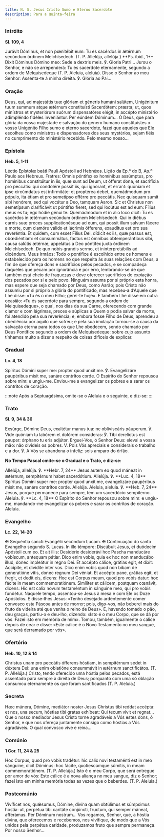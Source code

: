 ```yaml
---
title: N. S. Jesus Cristo Sumo e Eterno Sacerdote
description: Para a Quinta-feira
---
```


### Intróito

**Sl. 109, 4**

<div class="side-by-side not-content">
  <span>
    Jurávit Dóminus, et non pœnitébit eum: Tu es sacérdos in ætérnum secúndum
    órdinem Melchísedech. (T. P. Allelúja, allelúja.) **Ps. ibid., 1** Dixit
    Dóminus Dómino meo: Sede a dextris meis. ℣. Gloria Patri...
  </span>
  <span>
    Jurou o Senhor, e não se arrependerá: Tu és sacerdote eternamente, segundo a
    ordem de Melquisedeque (T. P. Aleluia, aleluia). Disse o Senhor ao meu
    Senhor: Assenta-te à minha direita. ℣. Glória ao Pai...
  </span>
</div>

### Oração

<div class="side-by-side not-content">
  <span>
    Deus, qui, ad majestátis tuæ glóriam et géneris humáni salútem, Unigénitum
    tuum summum atque ætérnum constituísti Sacerdótem: præsta; ut, quos
    minístros et mysteriórum suórum dispensatóres elégit, in accépto ministério
    adimpléndo fidéles inveniántur. Per eúndem Dóminum...
  </span>
  <span>
    Ó Deus, que para glória da vossa majestade e salvação do género humano
    constituístes o vosso Unigénito Filho sumo e eterno sacerdote, fazei que
    aqueles que Ele escolheu como ministros e dispensadores dos seus mystérios,
    sejam fiéis no cumprimento do ministério recebido. Pelo mesmo nosso...
  </span>
</div>

### Epístola

**Heb. 5, 1-11**

<div class="side-by-side not-content">
  <span>Léctio Epístolæ beáti Pauli Apóstoli ad Hebrǽos.</span>
  <span>Lição da Ep.ª do B, Ap.º Paulo aos Hebreus.</span>
  <span>
    Fratres: Omnis póntifex ex homínibus assúmptus, pro homínibus constitúitur
    in iis, quæ sunt ad Deum, ut ófferat dona, et sacrifícia pro peccátis: qui
    condolére possit iis, qui ígnorant, et errant: quóniam et ipse circúmdatus
    est infirmitáte: et proptérea debet, quemádmodum pro pópulo, ita étiam et
    pro semetípso offérre pro peccátis. Nec quisquam sumit sibi honórem, sed qui
    vocátur a Deo, tamquam Aaron. Sic et Christus non semetípsum clarificávit ut
    póntifex fíeret, sed qui locútus est ad eum: Fílius meus es tu; ego hódie
    génui te. Quemádmodum et in alio loco dicit: Tu es sacérdos in ætérnum
    secúndum órdinem Melchísedech. Qui in diébus carnis suæ preces
    supplicationésque ad eum, qui possit illum salvum fácere a morte, cum
    clamóre válido et lácrimis ófferens, exaudítus est pro sua reveréntia. Et
    quidem, cum esset Fílius Dei, dídicit ex iis, quæ passus est, obœdiéntiam:
    et consummátus, factus est ómnibus obtemperántibus sibi, causa salútis
    ætérnæ, appelátus a Deo póntifex juxta órdinem Melchísedech. De quo nobis
    grandis sermo, et ininterpretábilis ad dicéndum.
  </span>
  <span>
    Meus irmãos: Todo o pontífice é escolhido entre os homens e estabelecido
    para os homens no que respeita às suas relações com Deus, a fim de que
    ofereça dons e sacrifícios pelos pecados, e se compadeça daqueles que pecam
    por ignorância e por erro, lembrando-se de que também está cheio de
    fraquezas e deve oferecer sacrifícios de expiação dos pecados por si e pelo
    povo. Ninguém assuma por si próprio esta honra, mas espere que seja chamado
    por Deus, como Aarão; pois Cristo não assumiu por si próprio a glória do
    pontificado, mas recebeu-a d’Aquele que Lhe disse: «Tu és o meu Filho;
    gerei-te hoje». E também Lhe disse em outra ocasião: «Tu és sacerdote para
    sempre, segundo a ordem de Melquisedeque», o qual, nos dias da sua Carne,
    oferecendo com grande clamor e com lágrimas, preces e súplicas a Quem o
    podia salvar da morte, foi atendido pela sua reverência; e, embora fosse
    Filho de Deus, aprendeu a obediência por aquilo que sofreu; e pela sua
    imolação tornou-se a causa da salvação eterna para todos os que Lhe
    obedecem, sendo chamado por Deus Pontífice segundo a ordem de Melquisedeque:
    sobre cujo assunto tínhamos muito a dizer a respeito de coisas difíceis de
    explicar.
  </span>
</div>

### Gradual

**Lc. 4, 18**

<div class="side-by-side not-content">
  <span>
    Spíritus Dómini super me: propter quod unxit me. ℣. Evangelizáre paupéribus
    misit me, sanáre contrítos corde.
  </span>
  <span>
    O Espírito do Senhor repousou sobre mim: e ungiu-me. Enviou-me a evangelizar
    os pobres e a sarar os contritos de coração.
  </span>
</div>

:::note
Após a Septuagésima, omite-se o Aleluia e o seguinte, e diz-se:
:::

### Trato

**Sl. 9, 34 & 36**

<div class="side-by-side not-content">
  <span>
    Exsúrge, Dómine Deus, exaltétur manus tua: ne obliviscáris páuperum. ℣. Vide
    quóniam tu labórem et dolórem consíderas: ℣. Tibi derelíctus est pauper:
    órphano tu eris adjútor.
  </span>
  <span>
    Erguei-Vos, ó Senhor Deus: elevai a vossa mão: não olvideis os pobres. V.
    Pois Vós apreciais e considerais o trabalho e a dor. ℣. A Vós se abandona o
    infeliz: sois amparo do órfão.
  </span>
</div>

**No Tempo Pascal omite-se o Gradual e o Trato, e diz-se:**

<div class="side-by-side not-content">
  <span>
    Allelúja, allelúja. ℣. **Hebr. 7, 24** Jesus autem eo quod máneat in
    ætérnum, sempitérnum habet sacerdótium. Allelúja. ℣. **Luc. 4, 18** Spíritus
    Dómini super me: propter quod unxit me, evangelizáre paupéribus misit me,
    sanáre contrítos corde. Allelúja.
  </span>
  <span>
    Aleluia, aleluia. ℣. **Heb. 7, 24** Jesus, porque permanece para sempre, tem
    um sacerdócio sempiterno. Aleluia. ℣. **Lc. 4, 18** O Espírito do Senhor
    repousou sobre mim: e ungiu-me, mandando-me evangelizar os pobres e sarar os
    contritos de coração. Aleluia.
  </span>
</div>

### Evangelho

**Lc. 22, 14-20**

<div class="side-by-side not-content">
  <span>
    <span class="text-red-500">✠</span> Sequéntia sancti Evangélii secúndum
    Lucam.
  </span>
  <span>
    <span class="text-red-500">✠</span> Continuação do santo Evangelho segundo
    S. Lucas.
  </span>
  <span>
    In illo témpore: Discúbuit Jesus, et duódecim Apóstoli cum eo. Et ait illis:
    Desidério desiderávi hoc Pascha manducáre vobíscum, antequam pátiar. Dico
    enim vobis, quia ex hoc non manducábo illud, donec impleátur in regno Dei.
    Et accépto cálice, grátias egit, et dixit: Accípite, et divídite inter vos.
    Dico enim vobis quod non bibam de generatióne vitis, donec regnum Dei
    véniat. Et accépto pane, grátias egit, et fregit, et dedit eis, dicens: Hoc
    est Corpus meum, quod pro vobis datur: hoc fácite in meam commemoratiónem.
    Simíliter et cálicem, postquam cœnávit, dicens: Hic est calix novum
    testaméntum in sánguine meo, qui pro vobis fundétur.
  </span>
  <span>
    Naquele tempo, assentou-se Jesus à mesa e com Ele os Doze Apóstolos. E
    disse-lhes Jesus: «Tenho desejado ardentemente comer convosco esta Páscoa
    antes de morrer; pois, digo-vos, não beberei mais do fruto da videira até
    que venha o reino de Deus». E, havendo tomado o pão, deu graças, partiu-o e
    deu-lho, dizendo: «Isto é o meu Corpo, que se dá por vós. Fazei isto em
    memória de mim». Tomou, também, igualmente o cálice depois de cear e disse:
    «Este cálice é o Novo Testamento no meu sangue, que será derramado por vós».
  </span>
</div>

### Ofertório

**Heb. 10, 12 & 14**

<div class="side-by-side not-content">
  <span>
    Christus unam pro peccátis ófferens hóstiam, in sempitérnum sedet in déxtera
    Dei: una enim oblatióne consummávit in ætérnum sanctificátos. (T. P.
    Allelúja.)
  </span>
  <span>
    Cristo, tendo oferecido uma hóstia pelos pecados, está assentado para sempre
    à direita de Deus; porquanto com uma só oblação consumou eternamente os que
    foram santificados (T. P. Aleluia.)
  </span>
</div>

### Secreta

<div class="side-by-side not-content">
  <span>
    Hæc múnera, Dómine, mediátor noster Jesus Christus tibi reddat accépta: et
    nos, una secum, hóstias tibi gratas exhíbeat: Qui tecum vivit et regnat...
  </span>
  <span>
    Que o nosso mediador Jesus Cristo torne agradáveis a Vós estes dons, ó
    Senhor, e que nos ofereça juntamente consigo como hóstias a Vós agradáveis.
    O qual convosco vive e reina...
  </span>
</div>

### Comúnio

**1 Cor. 11, 24 & 25**

<div class="side-by-side not-content">
  <span>
    Hoc Corpus, quod pro vobis tradétur: hic calix novi testaménti est in meo
    sánguine, dicit Dóminus: hoc fácite, quotiescúmque súmitis, in meam
    commemoratiónem. (T. P. Allelúja.)
  </span>
  <span>
    Isto é o meu Corpo, que será entregue por amor de vós: Este cálice é a nova
    aliança no meu sangue, diz o Senhor; fazei isto em minha memória todas as
    vezes que o beberdes. (T. P. Aleluia.)
  </span>
</div>

### Postcomúnio

<div class="side-by-side not-content">
  <span>
    Vivíficet nos, quǽsumus, Dómine, divína quam obtúlimus et súmpsimus hóstia:
    ut, perpétua tibi caritáte conjúncti, fructum, qui semper máneat, afferámus.
    Per Dóminum nostrum...
  </span>
  <span>
    Vos rogamos, Senhor, que, a hóstia divina, que oferecemos e recebemos, nos
    vivifique, de modo que a Vós unidos pela perpétua caridade, produzamos fruto
    que sempre permaneça. Por nosso Senhor...
  </span>
</div>
